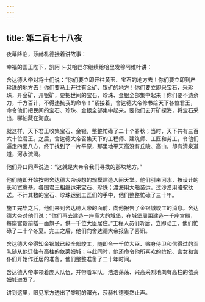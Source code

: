 ```yaml
---
---
---
```

title: 第二百七十八夜
---






夜幕降临，莎赫札德接着讲故事：





幸福的国王陛下，凯阿卜·艾哈巴尔继续给哈里发穆阿维叶讲：

舍达德大帝对将士们说：“你们要立即开往黄玉、宝石的地方去！你们要立即到产珍珠的地方去！你们要马上开往有金矿、银矿的地方！你们要立即采宝石，采珍珠，开金矿，开银矿，要把世间的宝石、珍珠、金银全部集中起来！你们要不遗余力，千方百计，不得违抗我的命令！”紧接着，舍达德大帝修书给天下各位君王，命令他们把民间的宝石、珍珠、金银全部集中起来，要他们去开矿探海，将宝石采出，哪怕藏在海底。

就这样，天下君王收集宝石、金银，整整忙碌了二十个春秋；当时，天下共有三百六十位君王。之后，舍达德大帝召集天下的工程师、建筑师、工匠和劳工，令他们遍走四面八方，终于找到了一片平原，那里地平天高没有丘陵、高山，却有清泉道道，河水流淌。

他们异口同声说道：“这就是大帝令我们寻找的那块地方。”

他们随即开始按照舍达德大帝设想的规模建造人间天堂。他们引来河水，按设计的长和宽奠基。各国君王相继运来宝石、珍珠；渡海用大船装运，过沙漠用骆驼驮送。不计其数的宝石、珍珠运到工匠们的手中，他们整整忙碌了三十年。

施工完毕之后，他们来到舍达德大帝的面前，向他报告了金银城竣工的消息。舍达德大帝对他们说：“你们再去建造一座高大的城堡，在城堡周围建造一千座宫殿，每座宫殿前插一面旗子，供一千位大臣居住。”工程人员们听后，立即动工，他们忙碌了二十个冬夏。完工之后，他们向舍达德大帝报告了喜讯。

舍达德大帝得知金银城已经全部竣工，随即令一千位大臣、贴身侍卫和信得过的军队随从他迁往有高柱的依莱姆城；与此同时，他还命令他所喜欢的嫔妃、宫女和宫仆们开始作迁居的准备，他们整整准备了二十年时间。

舍达德大帝率领着庞大队伍，并带着军队，浩浩荡荡、兴高采烈地向有高柱的依莱姆城进发了。





讲到这里，眼见东方透出了黎明的曙光，莎赫札德戛然止声。